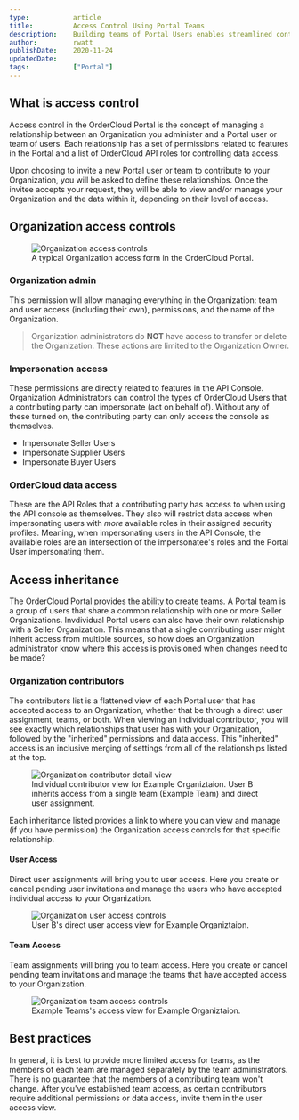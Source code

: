 ```yaml
---
type:           article
title:          Access Control Using Portal Teams
description:    Building teams of Portal Users enables streamlined control of your contributors and the data they can access.
author:         rwatt
publishDate:    2020-11-24
updatedDate:
tags:           ["Portal"]
---
```


## What is access control

Access control in the OrderCloud Portal is the concept of managing a relationship between an Organization you administer and a Portal user or team of users. Each relationship has a set of permissions related to features in the Portal and a list of OrderCloud API roles for controlling data access.

Upon choosing to invite a new Portal user or team to contribute to your Organization, you will be asked to define these relationships. Once the invitee accepts your request, they will be able to view and/or manage your Organization and the data within it, depending on their level of access.

## Organization access controls
<figure class="blog-figure">
<img src="/images/blog/inline/org-access-controls.jpg" alt="Organization access controls"/>
<figcaption>A typical Organization access form in the OrderCloud Portal.</figcaption>
</figure>

### Organization admin

This permission will allow managing everything in the Organization: team and user access (including their own), permissions, and the name of the Organization. 

>Organization administrators do **NOT** have access to transfer or delete the Organization. These actions are limited to the Organization Owner. 

### Impersonation access

These permissions are directly related to features in the API Console. Organization Administrators can control the types of OrderCloud Users that a contributing party can impersonate (act on behalf of). Without any of these turned on, the contributing party can only access the console as themselves.

- Impersonate Seller Users
- Impersonate Supplier Users
- Impersonate Buyer Users

### OrderCloud data access

These are the API Roles that a contributing party has access to when using the API console as themselves. They also will restrict data access when impersonating users with _more_ available roles in their assigned security profiles. Meaning, when impersonating users in the API Console, the available roles are an intersection of the impersonatee's roles and the Portal User impersonating them.


## Access inheritance

The OrderCloud Portal provides the ability to create teams. A Portal team is a group of users that share a common relationship with one or more Seller Organizations. Invdividual Portal users can also have their own relationship with a Seller Organization. This means that a single contributing user might inherit access from multiple sources, so how does an Organization administrator know where this access is provisioned when changes need to be made?

### Organization contributors

The contributors list is a flattened view of each Portal user that has accepted access to an Organization, whether that be through a direct user assignment, teams, or both. When viewing an individual contributor, you will see exactly which relationships that user has with your Organization, followed by the "inherited" permissions and data access. This "inherited" access is an inclusive merging of settings from all of the relationships listed at the top.

<figure class="blog-figure">
<img src="/images/blog/inline/org-contributor-detail.jpg" alt="Organization contributor detail view"/>
<figcaption>Individual contributor view for Example Organiztaion. User B inherits access from a single team (Example Team) and direct user assignment.</figcaption>
</figure>

Each inheritance listed provides a link to where you can view and manage (if you have permission) the Organization access controls for that specific relationship.

#### User Access

Direct user assignments will bring you to user access. Here you create or cancel pending user invitations and manage the users who have accepted individual access to your Organization.

<figure class="blog-figure">
<img src="/images/blog/inline/org-user-access.jpg" alt="Organization user access controls"/>
<figcaption>User B's direct user access view for Example Organiztaion.</figcaption>
</figure>

#### Team Access

Team assignments will bring you to team access. Here you create or cancel pending team invitations and manage the teams that have accepted access to your Organization.

<figure class="blog-figure">
<img src="/images/blog/inline/org-team-access.jpg" alt="Organization team access controls"/>
<figcaption>Example Teams's access view for Example Organiztaion.</figcaption>
</figure>

## Best practices

In general, it is best to provide more limited access for teams, as the members of each team are managed separately by the team administrators. There is no guarantee that the members of a contributing team won't change. After you've established team access, as certain contributors require additional permissions or data access, invite them in the user access view.





